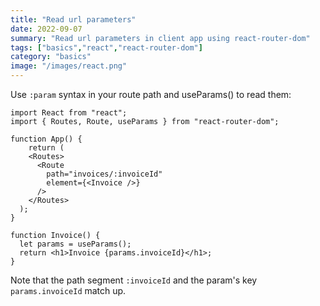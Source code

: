 ```yaml
---
title: "Read url parameters"
date: 2022-09-07
summary: "Read url parameters in client app using react-router-dom"
tags: ["basics","react","react-router-dom"]
category: "basics"
image: "/images/react.png"
---
```


Use `:param` syntax in your route path and useParams() to read them:

```tsx {2,8,15,16}
import React from "react";
import { Routes, Route, useParams } from "react-router-dom";

function App() {
    return (
    <Routes>
      <Route
        path="invoices/:invoiceId"
        element={<Invoice />}
      />
    </Routes>
  );
}

function Invoice() {
  let params = useParams();
  return <h1>Invoice {params.invoiceId}</h1>;
}
```

Note that the path segment `:invoiceId` and the param's key `params.invoiceId` match up.
